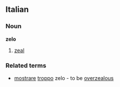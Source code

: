 ==Italian==
===Noun===
'''zelo'''
# [[zeal]]
===Related terms===
* [[mostrare]] [[troppo]] zelo - to be [[overzealous]]